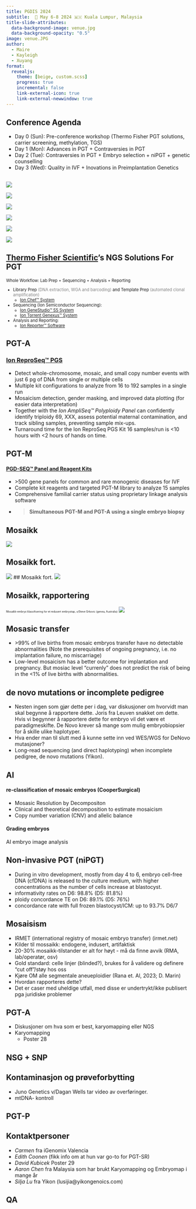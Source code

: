 ```yaml
---
title: PGDIS 2024
subtitle:  📅 May 6-8 2024 🇲🇾 Kuala Lumpur, Malaysia 
title-slide-attributes: 
  data-background-image: venue.jpg
  data-background-opacity: "0.5"
image: venue.JPG
author: 
  - Maire
  - Kayleigh
  - Xuyang
format: 
  revealjs:
    theme: [beige, custom.scss]
    progress: true
    incremental: false
    link-external-icon: true
    link-external-newwindow: true
---
```


## Conference Agenda {background-video="slidebg.m4v" background-video-loop="true" background-video-muted="true" background-video-size="cover" background-opacity="0.7"}

::: {.incremental .highlight-last}
- Day 0 (Sun): Pre-conference workshop (Thermo Fisher PGT solutions, carrier screening, methylation, TGS)
- Day 1 (Mon): Advances in PGT + Contraversies in PGT
- Day 2 (Tue): Contraversies in PGT + Embryo selection + niPGT + genetic counselling
- Day 3 (Wed): Quality in IVF + Inovations in Preimplantation Genetics
:::

##
::: {.r-stack}
![](threeofus.jpg){.fragment .r-stretch }

![](ask.jpg){.fragment .r-stretch }

![](lunch.jpg){.fragment .r-stretch }

![](queen_come.jpg){.fragment .r-stretch }

![](queen1.jpg){.fragment .r-stretch }

![](dance.jpg){.fragment .r-stretch }

:::


## [Thermo Fisher Scientific]{.underline}'s NGS Solutions For PGT

::: {style="font-size: 0.8em;"}
Whole Workflow: Lab Prep + Sequencing + Analysis + Reporting

- Library Prep [(DNA extraction, WGA and barcoding)]{style="color: gray"} and Template Prep [(automated clonal amplification)]{style="color: gray"}
  - [Ion Chef™ System](https://www.thermofisher.com/order/catalog/product/4484177){.external}
- Sequencing (Ion Semiconductor Sequencing): 
  - [Ion GeneStudio™ S5 System](https://www.thermofisher.com/no/en/home/life-science/sequencing/next-generation-sequencing/ion-torrent-next-generation-sequencing-workflow/ion-torrent-next-generation-sequencing-run-sequence/ion-s5-ngs-targeted-sequencing.html){.external}
  - [Ion Torrent Genexus™ System](https://www.thermofisher.com/no/en/home/life-science/sequencing/next-generation-sequencing/ion-torrent-next-generation-sequencing-workflow/ion-torrent-next-generation-sequencing-run-sequence/ion-torrent-genexus-system.html){.external}
- Analysis and Reporting: 
  - [Ion Reporter™ Software](https://ionreporter.thermofisher.com/ir/){.external}
:::

## PGT-A {.smaller}
### [Ion ReproSeq™ PGS](https://www.thermofisher.com/no/en/home/life-science/sequencing/next-generation-sequencing/ion-torrent-next-generation-sequencing-applications/reproductive-health-research/preimplantation-genetic-testing/preimplantation-genetic-screening.html)
- Detect whole-chromosome, mosaic, and small copy number events with just 6 pg of DNA from single or multiple cells
- Multiple kit configurations to analyze from 16 to 192 samples in a single run
- Mosaicism detection, gender masking, and improved data plotting (for easier data interpretation)
- Together with the _Ion AmpliSeq™ Polyploidy Panel_ can confidently identify triploidy 69, XXX, assess potential maternal contamination, and track sibling samples, preventing sample mix-ups.
- Turnaround time for the Ion ReproSeq PGS Kit 16 samples/run is <10 hours with <2 hours of hands on time.

## PGT-M
#### [PGD-SEQ™ Panel and Reagent Kits](https://www.thermofisher.com/no/en/home/life-science/sequencing/next-generation-sequencing/ion-torrent-next-generation-sequencing-applications/reproductive-health-research/preimplantation-genetic-testing/targeted-ngs-monogenic.html)
- \>500 gene panels for common and rare monogenic diseases for IVF 
- Complete kit reagents and targeted PGT-M library to analyze 15 samples
- Comprehensive familial carrier status using proprietary linkage analysis software
- >**Simultaneous PGT-M and PGT-A using a single embryo biopsy**

## Mosaikk
![](mosaikk.png)


## Mosaikk fort.
![](mosaikk_fort.png)
## Mosaikk fort.
![](mosaikk_fort_1.png)

## Mosaikk, rapportering
[Mosaikk-embryo klassifisering for et redusert embryotap, v/Steve Grkovic (genea, Australia)]{style="font-size: 0.5em;"}
![](mosaikk_rapport.png)

## Mosasic transfer

- \>99% of live births from mosaic embryos transfer have no detectable abnormalities (Note the prerequisites of ongoing
pregnancy, i.e. no implantation failure, no miscarriage)
- Low-level mosaicism has a better outcome for implantation and pregnancy. But mosiac level "currenly" does not predict
the risk of being in the <1% of live births with abnormalities.


## de novo mutations or incomplete pedigree

- Nesten ingen som gjør dette per i dag, var diskusjoner om hvorvidt man skal begynne å rapportere dette. Joris fra Leuven snakket om dette. Hvis vi begynner å rapportere dette for embryo vil det være et paradigmeskifte. De Novo krever så mange som mulig embryobiopsier for å skille ulike haplotyper.
- Hva ender man til slutt med å kunne sette inn ved WES/WGS for DeNovo mutasjoner? 
- Long-read sequencing (and direct haplotyping) when incomplete pedigree, de novo mutations (Yikon).

## AI
#### re-classification of mosaic embryos (CooperSurgical)
- Mosasic Resolution by Decompositon 
- Clinical and theoretical decomposition to estimate mosaicism
- Copy number variation (CNV) and allelic balance

#### Grading embryos
AI embryo image analysis

## Non-invasive PGT (niPGT)
- During in vitro development, mostly from day 4 to 6, embryo cell-free DNA (cfDNA) is released to the culture medium, with higher concentrations as the number of cells increase at blastocyst.
- informativity rates on D6: 98.8% (D5: 81.8%)
- ploidy concordance TE on D6: 89.1% (D5: 76%)
- concordance rate with full frozen blastocyst/ICM: up to 93.7% D6/7

## Mosaisism {.smaller}


- IRMET (international registry of mosaic embryo transfer) (irmet.net)
- Kilder til mossaikk: endogene, indusert, artifaktisk
- 20-30% mosaikk-tilstander er alt for høyt - må da finne avvik (RMA, lab/operatør, osv)
- Gold standard: celle linjer (blinded?), brukes for å validere og definere “cut off”/støy hos oss
- Kjøre OM alle segmentale aneueploidier (Rana et. Al, 2023; D. Marin)
- Hvordan rapporteres dette?
- Det er caser med uheldige utfall, med disse er undertrykt/ikke publisert pga juridiske problemer

## PGT-A

- Diskusjoner om hva som er best, karyomapping eller NGS
- Karyomapping
  - Poster 28

## NSG + SNP


## Kontaminasjon og prøveforbytting

- Juno Genetics v/Dagan Wells tar video av overføringer. 
- mtDNA- kontroll

## PGT-P



## Kontaktpersoner
- *Carmen* fra iGenomix Valencia
- *Edith Coonen* (fikk info om at hun var go-to for PGT-SR)
- *David Kubicek* Poster 29
- *Aaron Chen* fra Malaysia som har brukt Karyomapping og Embryomap i mange år
- *Silja Lu* fra Yikon (lusijia@yikongenoics.com)

## QA
